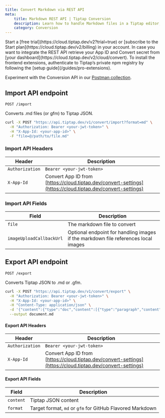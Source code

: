 ```yaml
---
title: Convert Markdown via REST API
meta:
    title: Markdown REST API | Tiptap Conversion
    description: Learn how to handle Markdown files in a Tiptap editor, including in-editor import/export and REST API usage.
    category: Conversion
---
```



<Requirements>
    <RequirementItem label="1. Activate trial or subscribe">
        Start a [free trial](https://cloud.tiptap.dev/v2?trial=true) or [subscribe to the Start plan](https://cloud.tiptap.dev/v2/billing) in your account.
    </RequirementItem>
    <RequirementItem label="2. Configure Convert app">
        In case you want to integrate the REST API retrieve your App ID and Convert secret from [your dashboard](https://cloud.tiptap.dev/v2/cloud/convert).
    </RequirementItem>
    <RequirementItem label="3. Install from private registry">
        To install the frontend extensions, authenticate to Tiptap’s private npm registry by following the [setup guide](/guides/pro-extensions).
    </RequirementItem>
</Requirements>

<Callout title="Use Postman" variant="hint"> Experiment with the Conversion API in our <a href="https://www.postman.com/docking-module-explorer-14290287/workspace/tiptap-collaboration-public/collection/33042171-cc186a66-df41-4df8-9c6e-e91b20deffe5?action=share&creator=32651125">Postman collection</a>. </Callout>

## Import API endpoint
`POST /import`

Converts .md files (or gfm) to Tiptap JSON.

```bash
curl -X POST "https://api.tiptap.dev/v1/convert/import?format=md" \
  -H "Authorization: Bearer <your-jwt-token>" \
  -H "X-App-Id: <your-app-id>" \
  -F "file=@/path/to/file.md"
```

### Import API Headers
| Header          | Description                                                                                                |
|-----------------|------------------------------------------------------------------------------------------------------------|
| `Authorization` | `Bearer <your-jwt-token>`                                                                                  |
| `X-App-Id`      | Convert App ID from [https://cloud.tiptap.dev/convert-settings](https://cloud.tiptap.dev/convert-settings) |

### Import API Fields
| Field                    | Description                                                                        |
|--------------------------|------------------------------------------------------------------------------------|
| `file`                   | The markdown file to convert                                                       |
| `imageUploadCallbackUrl` | Optional endpoint for handling images if the markdown file references local images |

## Export API endpoint
`POST /export`

Converts Tiptap JSON to .md or .gfm.

```bash
curl -X POST "https://api.tiptap.dev/v1/convert/export" \
  -H "Authorization: Bearer <your-jwt-token>" \
  -H "X-App-Id: <your-app-id>" \
  -H "Content-Type: application/json" \
  -d '{"content":{"type":"doc","content":[{"type":"paragraph","content":[{"type":"text","text":"Hello from Tiptap!"}]}]},"format":"md"}' \
  --output document.md
```

#### Export API Headers
| Header          | Description                                                                                                |
|-----------------|------------------------------------------------------------------------------------------------------------|
| `Authorization` | `Bearer <your-jwt-token>`                                                                                  |
| `X-App-Id`      | Convert App ID from [https://cloud.tiptap.dev/convert-settings](https://cloud.tiptap.dev/convert-settings) |

#### Export API Fields
| Field     | Description                                               |
|-----------|-----------------------------------------------------------|
| `content` | Tiptap JSON content                                       |
| `format`  | Target format, `md` or `gfm` for GitHub Flavored Markdown |